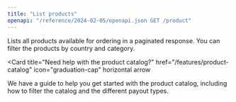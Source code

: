 ```yaml
---
title: "List products"
openapi: "/reference/2024-02-05/openapi.json GET /product"
---
```



Lists all products available for ordering in a paginated response. You can filter the products by country and category.

<PayoutTypes />

<Card
  title="Need help with the product catalog?"
  href="/features/product-catalog"
  icon="graduation-cap"
  horizontal
  arrow
>
  We have a guide to help you get started with the product catalog, including
  how to filter the catalog and the different payout types.
</Card>
